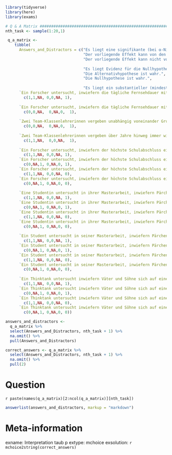 ```r
library(tidyverse)
library(here)
library(exams)

# Q & A Matrix #################################################################
nth_task <- sample(1:20,1)

 q_a_matrix <- 
    tibble(
      Answers_and_Distractors = c("Es liegt eine signifikante (bei ⍺-Niveau = .05) Assoziation vor.",
                                  "Der vorliegende Effekt kann von den Daten auf die Population verallgemeinert werden.",
                                  "Der vorliegende Effekt kann nicht von den Daten auf die Population verallgemeinert werden.",
                                  
                                  "Es liegt Evidenz für die Nullhypothese (Kendall's τᵇ = 0) vor.",
                                  "Die Alternativhypothese ist wahr.", 
                                  "Die Nullhypothese ist wahr.",
                                  
                                  "Es liegt ein substantieller (mindestens kleiner) Effekt vor."),
      `Ein Forscher untersucht, inwiefern die tägliche Fernsehdauer mit der schulischen Leistung assoziiert ist. Dazu erhebt er beide Variablen bei N = 5805 Schülerinnen und Schülern und erhält ein Kendall's τᵇ von -.18 mit einem p < .001` =      
        c(1,1,NA, 0,0,NA, 1),
      
      `Ein Forscher untersucht, inwiefern die tägliche Fernsehdauer mit der schulischen Leistung assoziiert ist. Dazu erhebt er beide Variablen bei N = 24 Schülerinnen und Schüler und erhält ein Kendall's τᵇ von -.18 mit einem p = .426.` =      
        c(0,0,NA,  0,NA,0,  1),
      
      `Zwei Team-Klassenlehrerinnen vergeben unabhängig voneinander Grundschulempfehlungen (Werkrealschule, Realschule, Gymnasium) für N = 18 Schülerinnen und Schüler. Sie überprüfen die Übereinstimmung, indem sie Kendall's τᵇ berechnen. Dies liegt bei -.73 mit einem p = .426.` =      
        c(0,0,NA,  0,NA,0,  1),
      
      `Zwei Team-Klassenlehrerinnen vergeben über Jahre hinweg immer wieder unabhängig voneinander Grundschulempfehlungen für ihre gemeinsam unterrichteten vierten Klassen (Werkrealschule, Realschule, Gymnasium; insgesamt N = 148 Schülerinnen und Schüler. Sie überprüfen die Übereinstimmung, indem sie Kendall's τᵇ berechnen. Dies liegt bei -.73 mit einem p < .001.` =      
        c(1,1,NA,  0,0,NA,  1),
      
      `Ein Forscher untersucht, inwiefern der höchste Schulabschluss eines Probanden mit dem der Eltern des Probanden assoziiert ist. Dazu erhebt er beide Variablen bei N = 58 Studierenden und erhält ein Kendall's τᵇ von .3 mit einem p = .021.` =      
        c(1,1,NA, 0,0,NA, 1),
      `Ein Forscher untersucht, inwiefern der höchste Schulabschluss eines Probanden mit dem der Eltern des Probanden assoziiert ist. Dazu erhebt er beide Variablen bei N = 17 Studierenden und erhält ein Kendall's τᵇ von .3 mit einem p = .228.` =      
        c(0,NA,1, 0,NA,0, 1),
      `Ein Forscher untersucht, inwiefern der höchste Schulabschluss eines Probanden mit dem der Eltern des Probanden assoziiert ist. Dazu erhebt er beide Variablen bei N = 4312 Studierenden und erhält ein Kendall's τᵇ von .04 mit einem p = .008.` =      
        c(1,1,NA, 0,0,NA, 0),
      `Ein Forscher untersucht, inwiefern der höchste Schulabschluss eines Probanden mit dem der Eltern des Probanden assoziiert ist. Dazu erhebt er beide Variablen bei N = 125 Studierenden und erhält ein Kendall's τᵇ von .03 mit einem p = .75.` =      
        c(0,NA,1, 0,NA,0, 0),
      
      `Eine Studentin untersucht in ihrer Masterarbeit, inwiefern Pärchen nach einem gemeinsamen Restaurantbesuch ähnliche Onlinebewertungen für das Essen abgeben (0-5 Sterne). Dazu befragt sie N = 63 Pärchen und erhält ein Kendall's τᵇ von .28 mit einem p = .019.` =      
        c(1,1,NA, 0,0,NA, 1),
      `Eine Studentin untersucht in ihrer Masterarbeit, inwiefern Pärchen nach einem gemeinsamen Restaurantbesuch ähnliche Onlinbewertungen für das Essen abgeben (0-5 Sterne). Dazu befragt sie N = 17 Pärchen und erhält ein Kendall's τᵇ von .30 mit einem p = .318.` =      
        c(0,NA,1, 0,NA,0, 1),
      `Eine Studentin untersucht in ihrer Masterarbeit, inwiefern Pärchen nach einem gemeinsamen Restaurantbesuch ähnliche Onlinbewertungen für das Essen abgeben (0-5 Sterne). Dazu befragt sie N = 5312 Pärchen und erhält ein Kendall's τᵇ von .03 mit einem p = .007.` =      
        c(1,1,NA, 0,0,NA, 0),
      `Eine Studentin untersucht in ihrer Masterarbeit, inwiefern Pärchen nach einem gemeinsamen Restaurantbesuch ähnliche Onlinbewertungen für das Essen abgeben (0-5 Sterne). Dazu befragt sie N = 131 Pärchen und erhält ein Kendall's τᵇ von .04 mit einem p = .71.` =      
        c(0,NA,1, 0,NA,0, 0),
      
      `Ein Student untersucht in seiner Masterarbeit, inwiefern Pärchen ähnliche Ernährungsformen (0 = vegane Ernährung, 1 = ovo-lacto Vegetarismus, 2 = Vegetarismus, 3 = keine Einschränkung) zeigen. Dazu befragt er N = 65 Pärchen und erhält ein Kendall's τᵇ von .30 mit einem p = .019.` =      
        c(1,1,NA, 0,0,NA, 1),
      `Ein Student untersucht in seiner Masterarbeit, inwiefern Pärchen ähnliche Ernährungsformen (0 = vegane Ernährung, 1 = ovo-lacto Vegetarismus, 2 = Vegtarismus, 3 = keine Einschränkung) zeigen. Dazu befragt er N = 22 Pärchen und erhält ein Kendall's τᵇ von .29 mit einem p = .418.` =      
        c(0,NA,1, 0,NA,0, 1),
      `Ein Student untersucht in seiner Masterarbeit, inwiefern Pärchen ähnliche Ernährungsformen (0 = vegane Ernährung, 1 = ovo-lacto Vegetarismus, 2 = Vegtarismus, 3 = keine Einschränkung) zeigen. Dazu befragt er N = 3315 Pärchen und erhält ein Kendall's τᵇ von .02 mit einem p = .004.` =      
        c(1,1,NA, 0,0,NA, 0),
      `Ein Student untersucht in seiner Masterarbeit, inwiefern Pärchen ähnliche Ernährungsformen (0 = vegane Ernährung, 1 = ovo-lacto Vegetarismus, 2 = Vegtarismus, 3 = keine Einschränkung) zeigen. Dazu befragt er N = 1119 Pärchen und erhält ein Kendall's τᵇ von .03 mit einem p = .61.` =      
        c(0,NA,1, 0,NA,0, 0),
      
      `Ein Thinktank untersucht inwiefern Väter und Söhne sich auf einer Skala links - eher links - mitte - eher rechts - rechts politisch ähnlich verorten und befragt dazu N = 65 Väter mit ihren Söhnen. Die Daten zeigen ein Kendall's τᵇ von .35 mit einem p = .019.` =      
        c(1,1,NA, 0,0,NA, 1),
      `Ein Thinktank untersucht inwiefern Väter und Söhne sich auf einer Skala links - eher link - mitte - eher rechts - rechts politisch ähnlich verorten und befragt dazu N = 22 Väter mit ihren Söhnen. Die Daten zeigen ein Kendall's τᵇ von .28 mit einem p = .538.` =      
        c(0,NA,1, 0,NA,0, 1),
      `Ein Thinktank untersucht inwiefern Väter und Söhne sich auf einer Skala links - eher link - mitte - eher rechts - rechts politisch ähnlich verorten und befragt dazu N = 3315 Väter mit ihren Söhnen. Die Daten zeigen ein Kendall's τᵇ von .03 mit einem p = .002.` =      
        c(1,1,NA, 0,0,NA, 0),
      `Ein Thinktank untersucht inwiefern Väter und Söhne sich auf einer Skala links - eher link - mitte - eher rechts - rechts politisch ähnlich verorten und befragt dazu N = 1119 Väter mit ihren Söhnen. Die Daten zeigen ein Kendall's τᵇ von .03 mit einem p = .71.` =      
        c(0,NA,1, 0,NA,0, 0))

answers_and_distractors <- 
  q_a_matrix %>% 
  select(Answers_and_Distractors, nth_task + 1) %>% 
  na.omit() %>% 
  pull(Answers_and_Distractors)

correct_answers <- q_a_matrix %>% 
  select(Answers_and_Distractors, nth_task + 1) %>% 
  na.omit() %>% 
  pull(2)
```

Question
========
`r paste(names(q_a_matrix)[2:ncol(q_a_matrix)][nth_task])`


```r
answerlist(answers_and_distractors, markup = "markdown")
```

Meta-information
================
exname: Interpretation taub p
extype: mchoice
exsolution: `r mchoice2string(correct_answers)`




